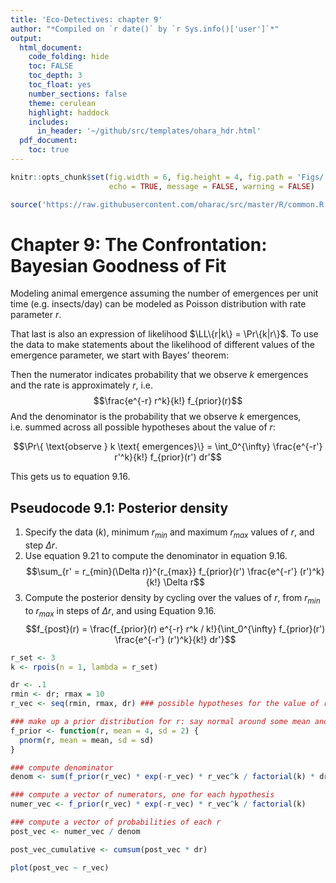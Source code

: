 ```yaml
---
title: 'Eco-Detectives: chapter 9'
author: "*Compiled on `r date()` by `r Sys.info()['user']`*"
output: 
  html_document:
    code_folding: hide
    toc: FALSE
    toc_depth: 3
    toc_float: yes
    number_sections: false
    theme: cerulean
    highlight: haddock
    includes: 
      in_header: '~/github/src/templates/ohara_hdr.html'
  pdf_document:
    toc: true
---
```


``` r

knitr::opts_chunk$set(fig.width = 6, fig.height = 4, fig.path = 'Figs/',
                      echo = TRUE, message = FALSE, warning = FALSE)

source('https://raw.githubusercontent.com/oharac/src/master/R/common.R')

```

$\newcommand{\E}{\mathbb{E}} \newcommand{\Var}{\mathrm{Var}}$ 
$\newcommand{\L}{\mathcal{L}} \newcommand{\LL}{\mathcal{L}}$

# Chapter 9: The Confrontation: Bayesian Goodness of Fit

Modeling animal emergence  assuming the number of emergences per unit time (e.g. insects/day) can be modeled as Poisson distribution with rate parameter $r$.

\begin{align*}
  &\Pr\{data | hypothesis\}\\
  &= \Pr\{\text{$k$ emergences in a single period | emergence rate is $r$}\}\\
  &= \Pr\{k | r\} = \frac{e^{-r}r^k}{k!}
\end{align*}

That last is also an expression of likelihood $\LL\{r|k\} = \Pr\{k|r\}$.  To use the data to make statements about the likelihood of different values of the emergence parameter, we start with Bayes' theorem:

\begin{align*}
  \Pr\{\text{ rate is $r$ | $k$ emergences }\}
  &= \frac{\Pr\{\text{$k$ emergences | rate is $r$}\} \text{Prior}\{r\}} {\Pr\{\text{$k$ emergences}\}}
\end{align*}

Then the numerator indicates probability that we observe $k$ emergences and the rate is approximately $r$, i.e. 
$$\frac{e^{-r} r^k}{k!} f_{prior}(r)$$
And the denominator is the probability that we observe $k$ emergences, i.e. summed across all possible hypotheses about the value of $r$:

$$\Pr\{ \text{observe } k \text{ emergences}\} = \int_0^{\infty} \frac{e^{-r'} r'^k}{k!} f_{prior}(r') dr'$$

This gets us to equation 9.16.

## Pseudocode 9.1: Posterior density

1. Specify the data ($k$), minimum $r_{min}$ and maximum $r_{max}$ values of $r$, and step $\Delta r$.
2. Use equation 9.21 to compute the denominator in equation 9.16.
$$\sum_{r' = r_{min}(\Delta r)}^{r_{max}} f_{prior}(r') \frac{e^{-r'} (r')^k}{k!} \Delta r$$
3. Compute the posterior density by cycling over the values of $r$, from $r_{min}$ to $r_{max}$ in steps of $\Delta r$, and using Equation 9.16.
$$f_{post}(r) = \frac{f_{prior}(r) e^{-r} r^k / k!}{\int_0^{\infty} f_{prior}(r') \frac{e^{-r'} (r')^k}{k!} dr'}$$

``` r

r_set <- 3
k <- rpois(n = 1, lambda = r_set)

dr <- .1
rmin <- dr; rmax = 10
r_vec <- seq(rmin, rmax, dr) ### possible hypotheses for the value of r

### make up a prior distribution for r: say normal around some mean and sd
f_prior <- function(r, mean = 4, sd = 2) {
  pnorm(r, mean = mean, sd = sd)
}

### compute denominator
denom <- sum(f_prior(r_vec) * exp(-r_vec) * r_vec^k / factorial(k) * dr)

### compute a vector of numerators, one for each hypothesis
numer_vec <- f_prior(r_vec) * exp(-r_vec) * r_vec^k / factorial(k)

### compute a vector of probabilities of each r
post_vec <- numer_vec / denom

post_vec_cumulative <- cumsum(post_vec * dr)

plot(post_vec ~ r_vec)
```

